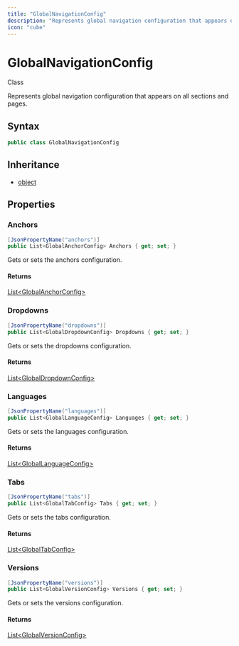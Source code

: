 ```yaml
---
title: "GlobalNavigationConfig"
description: "Represents global navigation configuration that appears on all sections and pages."
icon: "cube"
---
```


# GlobalNavigationConfig

<Badge variant="outline">Class</Badge>

Represents global navigation configuration that appears on all sections and pages.

## Syntax

```csharp
public class GlobalNavigationConfig
```

## Inheritance

- [object](https://learn.microsoft.com/dotnet/api/system.object)

## Properties

### Anchors

```csharp
[JsonPropertyName("anchors")]
public List<GlobalAnchorConfig> Anchors { get; set; }
```

Gets or sets the anchors configuration.

#### Returns

[List&lt;GlobalAnchorConfig&gt;](https://learn.microsoft.com/dotnet/api/system.collections.generic.list-1)

### Dropdowns

```csharp
[JsonPropertyName("dropdowns")]
public List<GlobalDropdownConfig> Dropdowns { get; set; }
```

Gets or sets the dropdowns configuration.

#### Returns

[List&lt;GlobalDropdownConfig&gt;](https://learn.microsoft.com/dotnet/api/system.collections.generic.list-1)

### Languages

```csharp
[JsonPropertyName("languages")]
public List<GlobalLanguageConfig> Languages { get; set; }
```

Gets or sets the languages configuration.

#### Returns

[List&lt;GlobalLanguageConfig&gt;](https://learn.microsoft.com/dotnet/api/system.collections.generic.list-1)

### Tabs

```csharp
[JsonPropertyName("tabs")]
public List<GlobalTabConfig> Tabs { get; set; }
```

Gets or sets the tabs configuration.

#### Returns

[List&lt;GlobalTabConfig&gt;](https://learn.microsoft.com/dotnet/api/system.collections.generic.list-1)

### Versions

```csharp
[JsonPropertyName("versions")]
public List<GlobalVersionConfig> Versions { get; set; }
```

Gets or sets the versions configuration.

#### Returns

[List&lt;GlobalVersionConfig&gt;](https://learn.microsoft.com/dotnet/api/system.collections.generic.list-1)



